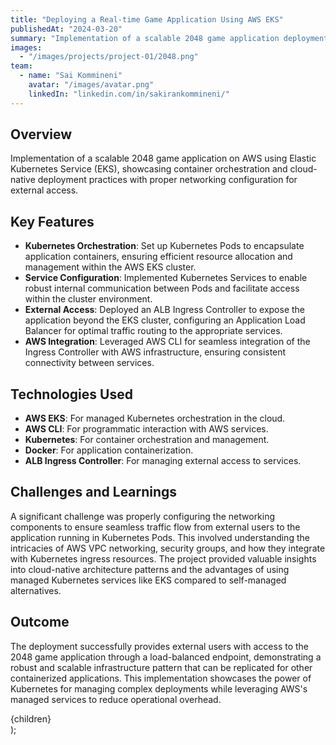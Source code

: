 ---
title: "Deploying a Real-time Game Application Using AWS EKS"
publishedAt: "2024-03-20"
summary: "Implementation of a scalable 2048 game application deployment on AWS using Elastic Kubernetes Service (EKS), with proper networking and load balancing for seamless accessibility."
images:
  - "/images/projects/project-01/2048.png"
team:
  - name: "Sai Kommineni"
    avatar: "/images/avatar.png"
    linkedIn: "linkedin.com/in/sakirankommineni/"
---

## Overview

Implementation of a scalable 2048 game application on AWS using Elastic Kubernetes Service (EKS), showcasing container orchestration and cloud-native deployment practices with proper networking configuration for external access.

## Key Features

- **Kubernetes Orchestration**: Set up Kubernetes Pods to encapsulate application containers, ensuring efficient resource allocation and management within the AWS EKS cluster.
- **Service Configuration**: Implemented Kubernetes Services to enable robust internal communication between Pods and facilitate access within the cluster environment.
- **External Access**: Deployed an ALB Ingress Controller to expose the application beyond the EKS cluster, configuring an Application Load Balancer for optimal traffic routing to the appropriate services.
- **AWS Integration**: Leveraged AWS CLI for seamless integration of the Ingress Controller with AWS infrastructure, ensuring consistent connectivity between services.

## Technologies Used

- **AWS EKS**: For managed Kubernetes orchestration in the cloud.
- **AWS CLI**: For programmatic interaction with AWS services.
- **Kubernetes**: For container orchestration and management.
- **Docker**: For application containerization.
- **ALB Ingress Controller**: For managing external access to services.

## Challenges and Learnings

A significant challenge was properly configuring the networking components to ensure seamless traffic flow from external users to the application running in Kubernetes Pods. This involved understanding the intricacies of AWS VPC networking, security groups, and how they integrate with Kubernetes ingress resources. The project provided valuable insights into cloud-native architecture patterns and the advantages of using managed Kubernetes services like EKS compared to self-managed alternatives.

## Outcome

The deployment successfully provides external users with access to the 2048 game application through a load-balanced endpoint, demonstrating a robust and scalable infrastructure pattern that can be replicated for other containerized applications. This implementation showcases the power of Kubernetes for managing complex deployments while leveraging AWS's managed services to reduce operational overhead.

  <article className="project-content">
    {children}
  </article>
);
